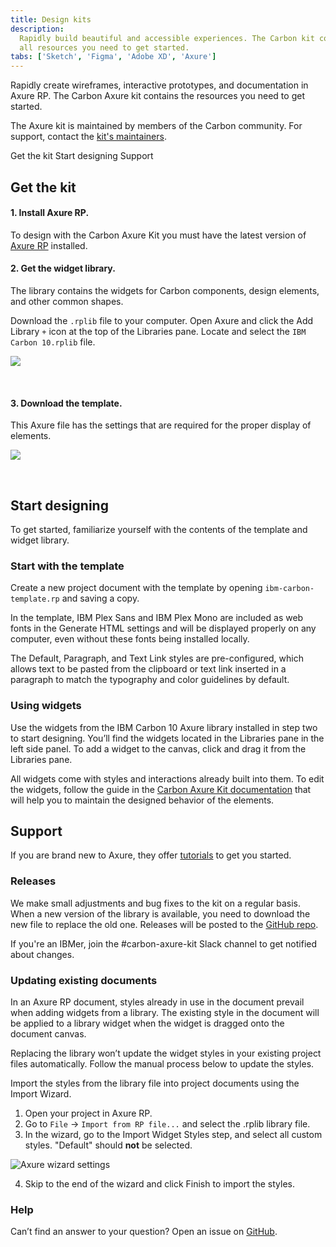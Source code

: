 ```yaml
---
title: Design kits
description:
  Rapidly build beautiful and accessible experiences. The Carbon kit contains
  all resources you need to get started.
tabs: ['Sketch', 'Figma', 'Adobe XD', 'Axure']
---
```


<PageDescription>

Rapidly create wireframes, interactive prototypes, and documentation in Axure
RP. The Carbon Axure kit contains the resources you need to get started.

</PageDescription>

<InlineNotification>

The Axure kit is maintained by members of the Carbon community. For support,
contact the
[kit's maintainers](https://github.com/IBM/design-kit/issues/new?assignees=csabasipos&labels=kit%3A+axure&template=-axure--carbon-kit.md&title=%5Bcomponent%5D+description+of+issue).

</InlineNotification>

<AnchorLinks>

<AnchorLink>Get the kit</AnchorLink>
<AnchorLink>Start designing</AnchorLink>
<AnchorLink>Support</AnchorLink>

</AnchorLinks>

## Get the kit

#### 1. Install Axure RP.

To design with the Carbon Axure Kit you must have the latest version of
[Axure RP](https://www.axure.com/download) installed.

#### 2. Get the widget library.

The library contains the widgets for Carbon components, design elements, and
other common shapes.

Download the `.rplib` file to your computer. Open Axure and click the Add
Library `+` icon at the top of the Libraries pane. Locate and select the
`IBM Carbon 10.rplib` file.

<Row className="resource-card-group">
<Column colMd={4} colLg={4} noGutterSm>
  <ResourceCard
    subTitle="Axure widget library"
    href="https://github.com/IBM/design-kit/blob/master/Axure/IBM%20Carbon%2010.rplib?raw=true"
    actionIcon="download">

![](/images/axure-icon.png)

  </ResourceCard>
</Column>
</Row>

<br />

#### 3. Download the template.

This Axure file has the settings that are required for the proper display of
elements.

<Row className="resource-card-group">
<Column colMd={4} colLg={4} noGutterSm>
  <ResourceCard
    subTitle="Axure template"
    href="https://github.com/IBM/design-kit/blob/master/Axure/ibm-carbon-template.rp?raw=true"
    actionIcon="download">

![](/images/axure-icon.png)

  </ResourceCard>
</Column>
</Row>

<br />

## Start designing

To get started, familiarize yourself with the contents of the template and
widget library.

### Start with the template

Create a new project document with the template by opening
`ibm-carbon-template.rp` and saving a copy.

In the template, IBM Plex Sans and IBM Plex Mono are included as web fonts in
the Generate HTML settings and will be displayed properly on any computer, even
without these fonts being installed locally.

The Default, Paragraph, and Text Link styles are pre-configured, which allows
text to be pasted from the clipboard or text link inserted in a paragraph to
match the typography and color guidelines by default.

### Using widgets

Use the widgets from the IBM Carbon 10 Axure library installed in step two to
start designing. You’ll find the widgets located in the Libraries pane in the
left side panel. To add a widget to the canvas, click and drag it from the
Libraries pane.

All widgets come with styles and interactions already built into them. To edit
the widgets, follow the guide in the
[Carbon Axure Kit documentation](https://ibm.github.io/design-kit/axure/) that
will help you to maintain the designed behavior of the elements.

## Support

If you are brand new to Axure, they
offer [tutorials](https://docs.axure.com/tutorials/basics/getting-started/) to
get you started.

### Releases

We make small adjustments and bug fixes to the kit on a regular basis. When a
new version of the library is available, you need to download the new file to
replace the old one. Releases will be posted to the
[GitHub repo](https://github.com/IBM/design-kit).

If you're an IBMer, join the #carbon-axure-kit Slack channel to get notified
about changes.

### Updating existing documents

In an Axure RP document, styles already in use in the document prevail when
adding widgets from a library. The existing style in the document will be
applied to a library widget when the widget is dragged onto the document canvas.

Replacing the library won’t update the widget styles in your existing project
files automatically. Follow the manual process below to update the styles.

Import the styles from the library file into project documents using the Import
Wizard.

1. Open your project in Axure RP.
2. Go to `File` → `Import from RP file...` and select the .rplib library file.
3. In the wizard, go to the Import Widget Styles step, and select all custom
   styles. "Default" should **not** be selected.

<Row>
<Column colLg={8}>

![Axure wizard settings](images/axure-updates.png)

</Column>
</Row>

4. Skip to the end of the wizard and click Finish to import the styles.

### Help

Can’t find an answer to your question? Open an issue on
[GitHub](https://github.com/IBM/design-kit/issues/new?assignees=csabasipos&labels=kit%3A+axure&template=-axure--carbon-kit.md&title=%5Bcomponent%5D+description+of+issue).
